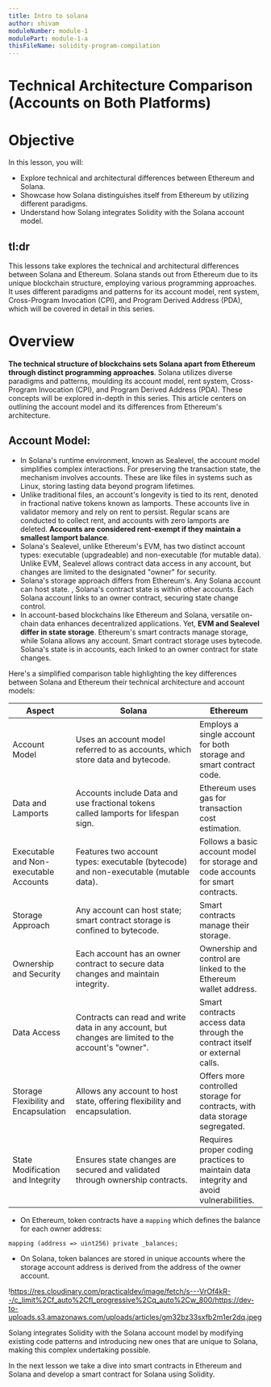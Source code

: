 ```yaml
---
title: Intro to solana
author: shivam
moduleNumber: module-1
modulePart: module-1-a
thisFileName: solidity-program-compilation
---
```


# Technical Architecture Comparison (Accounts on Both Platforms)

# Objective

In this lesson, you will:

- Explore technical and architectural differences between Ethereum and Solana.
- Showcase how Solana distinguishes itself from Ethereum by utilizing different paradigms.
- Understand how Solang integrates Solidity with the Solana account model.

## tl:dr

This lessons take explores the technical and architectural differences between Solana and Ethereum. Solana stands out from Ethereum due to its unique blockchain structure, employing various programming approaches. It uses different paradigms and patterns for its account model, rent system, Cross-Program Invocation (CPI), and Program Derived Address (PDA), which will be covered in detail in this series.

# Overview

**The technical structure of blockchains sets Solana apart from Ethereum through distinct programming approaches**. Solana utilizes diverse paradigms and patterns, moulding its account model, rent system, Cross-Program Invocation (CPI), and Program Derived Address (PDA). These concepts will be explored in-depth in this series. This article centers on outlining the account model and its differences from Ethereum's architecture.

## **Account Model:**

- In Solana's runtime environment, known as Sealevel, the account model simplifies complex interactions. For preserving the transaction state, the mechanism involves accounts. These are like files in systems such as Linux, storing lasting data beyond program lifetimes.
- Unlike traditional files, an account's longevity is tied to its rent, denoted in fractional native tokens known as lamports. These accounts live in validator memory and rely on rent to persist. Regular scans are conducted to collect rent, and accounts with zero lamports are deleted. **Accounts are considered rent-exempt if they maintain a smallest lamport balance**.
- Solana's Sealevel, unlike Ethereum's EVM, has two distinct account types: executable (upgradeable) and non-executable (for mutable data). Unlike EVM, Sealevel allows contract data access in any account, but changes are limited to the designated "owner" for security.
- Solana's storage approach differs from Ethereum's. Any Solana account can host state. , Solana's contract state is within other accounts. Each Solana account links to an owner contract, securing state change control.
- In account-based blockchains like Ethereum and Solana, versatile on-chain data enhances decentralized applications. Yet, **EVM and Sealevel differ in state storage**. Ethereum's smart contracts manage storage, while Solana allows any account. Smart contract storage uses bytecode. Solana's state is in accounts, each linked to an owner contract for state changes.

Here's a simplified comparison table highlighting the key differences between Solana and Ethereum their technical architecture and account models:

| Aspect | Solana | Ethereum |
| --- | --- | --- |
| Account Model | Uses an account model referred to as accounts, which store data and bytecode. | Employs a single account for both storage and smart contract code. |
| Data and Lamports | Accounts include Data and use fractional tokens called lamports for lifespan sign. | Ethereum uses gas for transaction cost estimation. |
| Executable and Non-executable Accounts | Features two account types: executable (bytecode) and non-executable (mutable data). | Follows a basic account model for storage and code accounts for smart contracts. |
| Storage Approach | Any account can host state; smart contract storage is confined to bytecode. | Smart contracts manage their storage. |
| Ownership and Security | Each account has an owner contract to secure data changes and maintain integrity. | Ownership and control are linked to the Ethereum wallet address. |
| Data Access | Contracts can read and write data in any account, but changes are limited to the account's "owner". | Smart contracts access data through the contract itself or external calls. |
| Storage Flexibility and Encapsulation | Allows any account to host state, offering flexibility and encapsulation. | Offers more controlled storage for contracts, with data storage segregated. |
| State Modification and Integrity | Ensures state changes are secured and validated through ownership contracts. | Requires proper coding practices to maintain data integrity and avoid vulnerabilities. |
- On Ethereum, token contracts have a `mapping` which defines the balance for each owner address:

```
mapping (address => uint256) private _balances;

```

- On Solana, token balances are stored in unique accounts where the storage account address is derived from the address of the owner account.

!https://res.cloudinary.com/practicaldev/image/fetch/s---VrOf4kR--/c_limit%2Cf_auto%2Cfl_progressive%2Cq_auto%2Cw_800/https://dev-to-uploads.s3.amazonaws.com/uploads/articles/gm32bz33sxfb2m1er2dq.jpeg

Solang integrates Solidity with the Solana account model by modifying existing code patterns and introducing new ones that are unique to Solana, making this complex undertaking possible. 

In the next lesson we take a dive into smart contracts in Ethereum and Solana and develop a smart contract for Solana using Solidity.